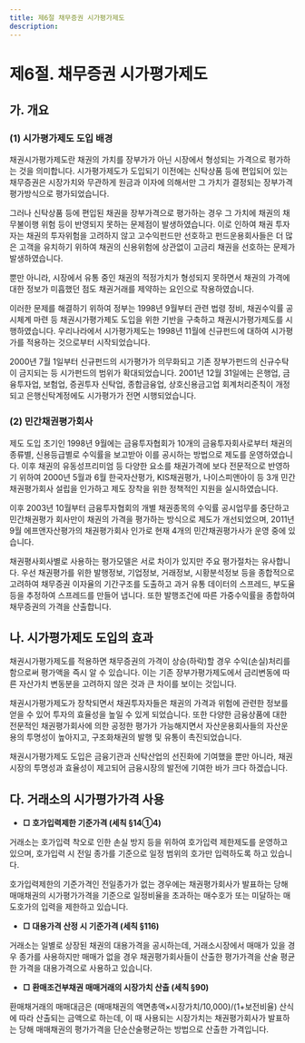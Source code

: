 ```yaml
---
title: 제6절 채무증권 시가평가제도
description: 
---
```


# 제6절. 채무증권 시가평가제도

## 가. 개요

### (1) 시가평가제도 도입 배경

채권시가평가제도란 채권의 가치를 장부가가 아닌 시장에서 형성되는 가격으로 평가하는 것을 의미합니다. 시가평가제도가 도입되기 이전에는 신탁상품 등에 편입되어 있는 채무증권은 시장가치와 무관하게 원금과 이자에 의해서만 그 가치가 결정되는 장부가격평가방식으로 평가되었습니다.

그러나 신탁상품 등에 편입된 채권을 장부가격으로 평가하는 경우 그 가치에 채권의 채무불이행 위험 등이 반영되지 못하는 문제점이 발생하였습니다. 이로 인하여 채권 투자자는 채권의 투자위험을 고려하지 않고 고수익펀드만 선호하고 펀드운용회사들은 더 많은 고객을 유치하기 위하여 채권의 신용위험에 상관없이 고금리 채권을 선호하는 문제가 발생하였습니다.

뿐만 아니라, 시장에서 유통 중인 채권의 적정가치가 형성되지 못하면서 채권의 가격에 대한 정보가 미흡했던 점도 채권거래를 제약하는 요인으로 작용하였습니다.

이러한 문제를 해결하기 위하여 정부는 1998년 9월부터 관련 법령 정비, 채권수익률 공시체계 마련 등 채권시가평가제도 도입을 위한 기반을 구축하고 채권시가평가제도를 시행하였습니다. 우리나라에서 시가평가제도는 1998년 11월에 신규펀드에 대하여 시가평가를 적용하는 것으로부터 시작되었습니다. 

2000년 7월 1일부터 신규펀드의 시가평가가 의무화되고 기존 장부가펀드의 신규수탁이 금지되는 등 시가펀드의 범위가 확대되었습니다. 2001년 12월 31일에는 은행업, 금융투자업, 보험업, 증권투자 신탁업, 종합금융업, 상호신용금고업 회계처리준칙이 개정되고 은행신탁계정에도 시가평가가 전면 시행되었습니다. 

### (2) 민간채권평가회사

제도 도입 초기인 1998년 9월에는 금융투자협회가 10개의 금융투자회사로부터 채권의 종류별, 신용등급별로 수익률을 보고받아 이를 공시하는 방법으로 제도를 운영하였습니다. 이후 채권의 유동성프리미엄 등 다양한 요소를 채권가격에 보다 전문적으로 반영하기 위하여 2000년 5월과 6월 한국자산평가, KIS채권평가, 나이스피앤아이 등 3개 민간채권평가회사 설립을 인가하고 제도 장착을 위한 정책적인 지원을 실시하였습니다. 

이후 2003년 10월부터 금융투자협회의 개별 채권종목의 수익률 공시업무를 중단하고 민간채권평가 회사만이 채권의 가격을 평가하는 방식으로 제도가 개선되었으며, 2011년 9월 에프앤자산평가의 채권평가회사 인가로 현재 4개의 민간채권평가사가 운영 중에 있습니다.

채권평사회사별로 사용하는 평가모델은 서로 차이가 있지만 주요 평가절차는 유사합니다. 우선 채권평가를 위한 발행정보, 기업정보, 거래정보, 시황분석정보 등을 종합적으로 고려하여 채무증권 이자율의 기간구조를 도출하고 과거 유통 데이터의 스프레드, 부도율 등을 추정하여 스프레드를 만들어 냅니다. 또한 발행조건에 따른 가중수익률을 종합하여 채무증권의 가격을 산출합니다. 

## 나. 시가평가제도 도입의 효과

채권시가평가제도를 적용하면 채무증권의 가격이 상승(하락)할 경우 수익(손실)처리를 함으로써 평가액을 즉시 알 수 있습니다. 이는 기존 장부가평가제도에서 금리변동에 따른 자산가치 변동분을 고려하지 않은 것과 큰 차이를 보이는 것입니다.

<GCenterImg src="/bm/460_1_tab.jpg" caption="시가평가제도와 장부평가제도 비교" />

채권시가평가제도가 장착되면서 채권투자자들은 채권의 가격과 위험에 관련한 정보를 얻을 수 있어 투자의 효율성을 높일 수 있게 되었습니다. 또한 다양한 금융상품에 대한 전문적인 채권평가회사에 의한 공정한 평가가 가능해지면서 자산운용회사들의 자산운용의 투명성이 높아지고, 구조화채권의 발행 및 유통이 촉진되었습니다.

채권시가평가제도 도입은 금융기관과 신탁산업의 선진화에 기여했을 뿐만 아니라, 채권시장의 투명성과 효율성이 제고되어 금융시장의 발전에 기여한 바가 크다 하겠습니다. 

<GCenterImg src="/bm/460_2_tab.jpg" caption="시가평가제도 도입의 효과" />

## 다. 거래소의 시가평가가격 사용 

* **□ 호가입력제한 기준가격 (세칙 §14①4)**

거래소는 호가입력 착오로 인한 손실 방지 등을 위하여 호가입력 제한제도를 운영하고 있으며, 호가입력 시 전일 종가를 기준으로 일정 범위의 호가만 입력하도록 하고 있습니다.

호가입력제한의 기준가격인 전일종가가 없는 경우에는 채권평가회사가 발표하는 당해 매매채권의 시가평가가격을 기준으로 일정비율을 초과하는 매수호가 또는 미달하는 매도호가의 입력을 제한하고 있습니다.

* **□ 대용가격 산정 시 기준가격 (세칙 §116)**

거래소는 일별로 상장된 채권의 대용가격을 공시하는데, 거래소시장에서 매매가 있을 경우 종가를 사용하지만 매매가 없을 경우 채권평가회사들이 산출한 평가가격을 산술 평균한 가격을 대용가격으로 사용하고 있습니다.

* **□ 환매조건부채권 매매거래의 시장가치 산출 (세칙 §90)**

환매채거래의 매매대금은 (매매채권의 액면총액×시장가치/10,000)/(1+보전비율) 산식에 따라 산출되는 금액으로 하는데, 이 때 사용되는 시장가치는 채권평가회사가 발표하는 당해 매매채권의 평가가격을 단순산술평균하는 방법으로 산출한 가격입니다.


